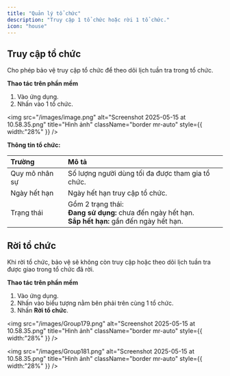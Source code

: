 ```yaml
---
title: "Quản lý tổ chức"
description: "Truy cập 1 tổ chức hoặc rời 1 tổ chức."
icon: "house"
---
```


## Truy cập tổ chức

Cho phép bảo vệ truy cập tổ chức để theo dõi lịch tuần tra trong tổ chức.

**Thao tác trên phần mềm**

1. Vào ứng dụng. 
2. Nhấn vào 1 tổ chức.

<img
  src="/images/image.png"
  alt="Screenshot 2025-05-15 at 10.58.35.png"
  title="Hình ảnh"
  className="border mr-auto"
  style={{ width:"28%" }}
/>

**Thông tin tổ chức:**

| Trường         | Mô tả                                                                                                       |
| :------------- | :---------------------------------------------------------------------------------------------------------- |
| Quy mô nhân sự | Số lượng người dùng tối đa được tham gia tổ chức.                                                           |
| Ngày hết hạn   | Ngày hết hạn truy cập tổ chức.                                                                              |
| Trạng thái     | Gồm 2 trạng thái:<br />**Đang sử dụng:** chưa đến ngày hết hạn.<br />**Sắp hết hạn:** gần đến ngày hết hạn. |

## Rời tổ chức

Khi rời tổ chức, bảo vệ sẽ không còn truy cập hoặc theo dõi lịch tuần tra được giao trong tổ chức đã rời.

**Thao tác trên phần mềm**

1. Vào ứng dụng.
2. Nhấn vào biểu tượng nằm bên phải trên cùng 1 tổ chức.
3. Nhấn **Rời tổ chức**.

<img
  src="/images/Group179.png"
  alt="Screenshot 2025-05-15 at 10.58.35.png"
  title="Hình ảnh"
  className="border mr-auto"
  style={{ width:"28%" }}
/>

<img
  src="/images/Group181.png"
  alt="Screenshot 2025-05-15 at 10.58.35.png"
  title="Hình ảnh"
  className="border mr-auto"
  style={{ width:"28%" }}
/>